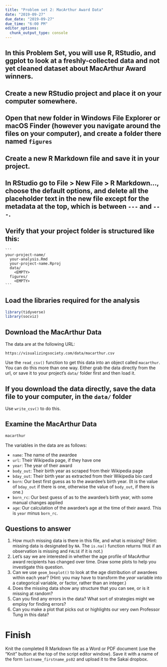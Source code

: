 ```yaml
---
title: "Problem set 2: MacArthur Award Data"
date: "2019-09-27"
due_date: "2019-09-27"
due_time: "6:00 PM"
editor_options: 
  chunk_output_type: console
---
```



## In this Problem Set, you will use R, RStudio, and ggplot to look at a freshly-collected data and not yet cleaned dataset about MacArthur Award winners.


##  **Create** a new RStudio project and place it on your computer somewhere. 

## Open that new folder in Windows File Explorer or macOS Finder (however you navigate around the files on your computer), and create a folder there named `figures` 

## **Create** a new R Markdown file and save it in your project. 

## In RStudio go to File > New File > R Markdown…, choose the default options, and delete all the placeholder text in the new file except for the metadata at the top, which is between `---` and `---`. 


## **Verify** that your project folder is structured like this:

    ```
    your-project-name/
      your-analysis.Rmd
      your-project-name.Rproj
      data/
        <EMPTY>
      figures/
        <EMPTY>
    ```

## **Load** the libraries required for the analysis

```r

library(tidyverse)
library(socviz)

```

## **Download** the MacArthur Data

The data are at the following URL: 

`https://visualizingsociety.com/data/macarthur.csv`

Use the `read_csv()` function to get this data into an object called `macarthur`. You can do this more than one way. Either grab the data directly from the url, or save it to your project's `data/` folder first and then load it.

## If you download the data directly, **save** the data file to your computer, in the `data/` folder

Use `write_csv()` to do this.

## **Examine** the MacArthur Data

```r
macarthur
```

The variables in the data are as follows:

* `name`: The name of the awardee
* `url`: Their Wikipedia page, if they have one
* `year`: The year of their award
* `body_out`: Their birth year as scraped from their Wikipedia page
* `bday_out`: Their birth year as extracted from their Wikipedia bio card
* `born`: Our best first guess as to the awardee's birth year. (It is the value of `bday_out` if there is one, otherwise the value of `body_out`, if there is one.)
* `born_rc`: Our best guess of as to the awardee's birth year, with some manual changes applied
* `age`: Our calculation of the awardee's age at the time of their award. This is `year` minus `born_rc`.


## Questions to answer

1. How much missing data is there in this file, and what is missing? (Hint: missing data is designated by `NA`. The `is.na()` function returns `TRUE` if an observation is missing and `FALSE` if it is not.)
2. Let's say we are interested in whether the age profile of MacArthur award recipients has changed over time. Draw some plots to help you investigate this question. 
3. Can we use `geom_boxplot()` to look at the age distribution of awardees within each year? (Hint: you may have to transform the _year_ variable into a categorical variable, or factor, rather than an integer.)
4. Does the missing data show any structure that you can see, or is it missing at random?
5. Can you find any errors in the data? What sort of strategies might we employ for finding errors?
6. Can you make a plot that picks out or highlights our very own Professor Tung in this data?

# Finish

Knit the completed R Markdown file as a Word or PDF document (use the "Knit" button at the top of the script editor window). Save it with a name of the form `lastname_firstname_ps02` and upload it to the Sakai dropbox.
